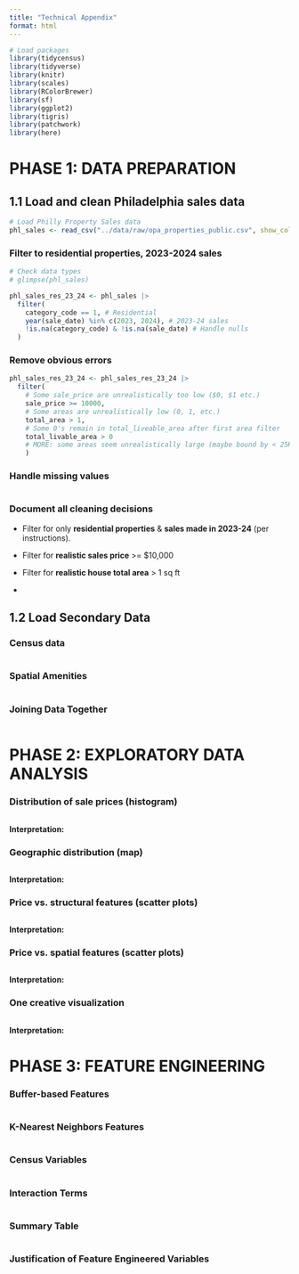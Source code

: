 ```yaml
---
title: "Technical Appendix"
format: html
---
```


```r
# Load packages
library(tidycensus)
library(tidyverse)
library(knitr)
library(scales)
library(RColorBrewer)
library(sf)
library(ggplot2)
library(tigris)
library(patchwork)
library(here)
```

# PHASE 1: DATA PREPARATION

## 1.1 Load and clean Philadelphia sales data
```r
# Load Philly Property Sales data
phl_sales <- read_csv("../data/raw/opa_properties_public.csv", show_col_types = FALSE)
```

### Filter to residential properties, 2023-2024 sales
```r
# Check data types
# glimpse(phl_sales)

phl_sales_res_23_24 <- phl_sales |>
  filter(
    category_code == 1, # Residential
    year(sale_date) %in% c(2023, 2024), # 2023-24 sales
    !is.na(category_code) & !is.na(sale_date) # Handle nulls
  )
```

### Remove obvious errors
```r
phl_sales_res_23_24 <- phl_sales_res_23_24 |>
  filter(
    # Some sale_price are unrealistically too low ($0, $1 etc.)
    sale_price >= 10000,
    # Some areas are unrealistically low (0, 1, etc.)
    total_area > 1,
    # Some 0's remain in total_liveable_area after first area filter
    total_livable_area > 0
    # MORE: some areas seem unrealistically large (maybe bound by < 25K)
    )
```

### Handle missing values

```r

```


### Document all cleaning decisions

- Filter for only **residential properties** & **sales made in 2023-24** (per instructions).


- Filter for **realistic sales price** >= $10,000


- Filter for **realistic house total area** > 1 sq ft

- 

## 1.2 Load Secondary Data

### Census data

```r

```

### Spatial Amenities

```r

```

### Joining Data Together

```r

```


# PHASE 2: EXPLORATORY DATA ANALYSIS

### Distribution of sale prices (histogram)

```r

```

**Interpretation:**

### Geographic distribution (map)

```r

```

**Interpretation:**

### Price vs. structural features (scatter plots)

```r

```

**Interpretation:**

### Price vs. spatial features (scatter plots)

```r

```

**Interpretation:**

### One creative visualization

```r

```

**Interpretation:**


# PHASE 3: FEATURE ENGINEERING

### Buffer-based Features

```r

```

### K-Nearest Neighbors Features

```r

```

### Census Variables

```r

```

### Interaction Terms

```r

```

### Summary Table

```r

```

### Justification of Feature Engineered Variables

